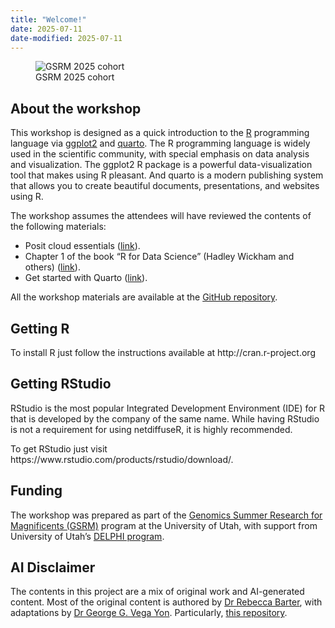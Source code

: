 ```yaml
---
title: "Welcome!"
date: 2025-07-11
date-modified: 2025-07-11
---
```


![GSRM 2025 cohort](https://medicine.utah.edu/sites/g/files/zrelqx466/files/styles/wide_phone/public/media/images/2025/group-photo.jpg?h=e2f30826&itok=aAoc1FBl){width=auto alt="GSRM 2025 cohort" style="display: block; margin: auto;"}

## About the workshop

This workshop is designed as a quick introduction to the [R](https://r-project.org) programming language via [ggplot2](https://ggplot2.tidyverse.org/) and [quarto](https://quarto.org/). The R programming language is widely used in the scientific community, with special emphasis on data analysis and visualization. The ggplot2 R package is a powerful data-visualization tool that makes using R pleasant. And quarto is a modern publishing system that allows you to create beautiful documents, presentations, and websites using R.

The workshop assumes the attendees will have reviewed the contents of the following materials:

- Posit cloud essentials ([link](https://www.youtube.com/watch?v=-fzwm4ZhVQQ)).
- Chapter 1 of the book “R for Data Science” (Hadley Wickham and others) ([link](https://r4ds.hadley.nz/data-visualize.html)).
- Get started with Quarto ([link](https://www.youtube.com/watch?v=_f3latmOhew)).

All the workshop materials are available at the [GitHub repository](https://github.com/UofUEpiBio/intro-r-ggplot2-quarto){target="_blank"}.

## Getting R

To install R just follow the instructions available at http://cran.r-project.org

## Getting RStudio

RStudio is the most popular Integrated Development Environment (IDE) for R that is developed by the company of the same name. While having RStudio is not a requirement for using netdiffuseR, it is highly recommended.

To get RStudio just visit https://www.rstudio.com/products/rstudio/download/.

## Funding

The workshop was prepared as part of the [Genomics Summer Research for Magnificents (GSRM)](https://medicine.utah.edu/pediatrics/research/education/gsrm) program at the University of Utah, with support from University of Utah's [DELPHI program](https://uofuhealth.utah.edu/delphi-data-science-initiative). 

## AI Disclaimer

The contents in this project are a mix of original work and AI-generated content. Most of the original content is authored by [Dr Rebecca Barter](https://rebeccabarter.com), with adaptations by [Dr George G. Vega Yon](https://ggvy.cl). Particularly, [this repository](https://github.com/UofUDELPHI/2024-08-29-Intro_R/tree/cc5afb22f78eba8c020390c9186096e7b69b9540).
